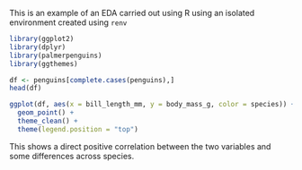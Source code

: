 This is an example of an EDA carried out using R using an isolated environment created using `renv`

```r
library(ggplot2)
library(dplyr)
library(palmerpenguins)
library(ggthemes)
```

```r
df <- penguins[complete.cases(penguins),]
head(df)
```

```r
ggplot(df, aes(x = bill_length_mm, y = body_mass_g, color = species)) +
  geom_point() +
  theme_clean() +
  theme(legend.position = "top")
```

This shows a direct positive correlation between the two variables and some differences across species.
